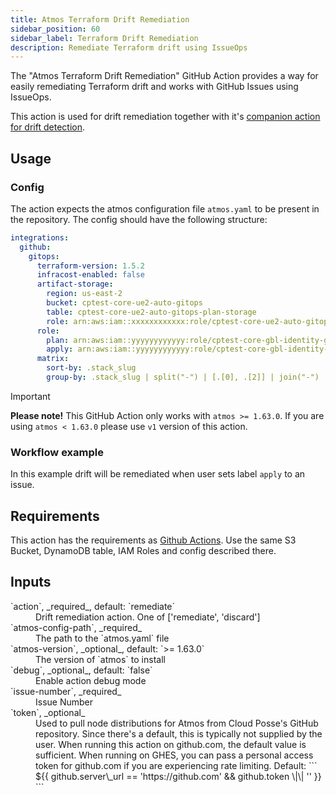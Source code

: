 ```yaml
---
title: Atmos Terraform Drift Remediation
sidebar_position: 60
sidebar_label: Terraform Drift Remediation
description: Remediate Terraform drift using IssueOps
---
```


<Intro>
The  "Atmos Terraform Drift Remediation" GitHub Action provides a way for easily remediating Terraform drift and works with GitHub Issues using IssueOps.
</Intro>

This action is used for drift remediation together with it's [companion action for drift detection](/integrations/github-actions/atmos-terraform-drift-detection).


## Usage

### Config

The action expects the atmos configuration file `atmos.yaml` to be present in the repository.
The config should have the following structure:

```yaml
integrations:
  github:
    gitops:
      terraform-version: 1.5.2
      infracost-enabled: false
      artifact-storage:
        region: us-east-2
        bucket: cptest-core-ue2-auto-gitops
        table: cptest-core-ue2-auto-gitops-plan-storage
        role: arn:aws:iam::xxxxxxxxxxxx:role/cptest-core-ue2-auto-gitops-gha
      role:
        plan: arn:aws:iam::yyyyyyyyyyyy:role/cptest-core-gbl-identity-gitops
        apply: arn:aws:iam::yyyyyyyyyyyy:role/cptest-core-gbl-identity-gitops
      matrix:
        sort-by: .stack_slug
        group-by: .stack_slug | split("-") | [.[0], .[2]] | join("-")
```

> [!IMPORTANT]
> **Please note!** This GitHub Action only works with `atmos >= 1.63.0`. If you are using `atmos < 1.63.0` please use `v1` version of this action.    

### Workflow example

In this example drift will be remediated when user sets label `apply` to an issue.

<RemoteFile source="https://raw.githubusercontent.com/cloudposse/docs/master/examples/snippets/.github/workflows/atmos-terraform-drift-remediation.yaml" />

## Requirements

This action has the requirements as [Github Actions](/integrations/github-actions/). Use the same S3 Bucket, DynamoDB table, IAM Roles and config described there.

## Inputs

<dl>
    <dt>`action`, _required_, default: `remediate`</dt>
    <dd>
        Drift remediation action. One of ['remediate', 'discard']
    </dd>

  <dt>`atmos-config-path`, _required_</dt>
  <dd>The path to the `atmos.yaml` file</dd>

  <dt>`atmos-version`, _optional_, default: `>= 1.63.0`</dt>
  <dd>The version of `atmos` to install</dd>

  <dt>`debug`, _optional_, default: `false`</dt>
  <dd>Enable action debug mode</dd>

  <dt>`issue-number`, _required_</dt>
  <dd>Issue Number</dd>

  <dt>`token`, _optional_</dt>
    <dd>
    Used to pull node distributions for Atmos from Cloud Posse's GitHub repository. Since there's a default, this is typically not supplied by the user. When running this action on github.com, the default value is sufficient. When running on GHES, you can pass a personal access token for github.com if you are experiencing rate limiting. 
    Default: 
    ```
    ${{ github.server\_url == 'https://github.com' && github.token \|\| '' }}
    ```
  </dd>
</dl>


